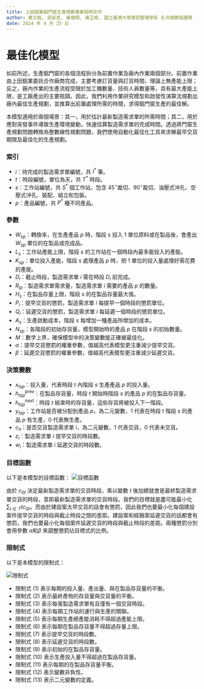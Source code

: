 ---
title: 上田鋁業鋁門窗生產規劃專案說明文件
author: 葉又銘, 梁安哲, 黃偉翔, 黃芷榆, 國立臺灣大學資訊管理學系 孔令傑教授團隊
date: 2024 年 4 月 25 日
---

# 最佳化模型

如前所述，生產鋁門窗的各個流程拆分為前置作業及廠內作業兩個部分。前置作業由上田鋁業委託合作廠商完成，主要考慮訂貨量與訂貨時間，理論上無產能上限；反之，廠內作業的生產流程受限於加工機數量、技術人員數量等，具有最大產能上限，是工廠產出的主要瓶頸。因此，我們利用作業研究模型和啟發性演算法規劃出廠內最佳生產規劃，並推算出前置處理所需的時間，求得鋁門窗生產的最佳解。

本模型適用於兩個場景：其一，用於估計最新製造需求單的所需時間；其二，用於應對突發事件導致生產環境變動，快速估算製造需求單的完成時間。透過將門窗生產規劃問題轉換為整數線性規劃問題，我們使用自動化最佳化工具來求解最早交貨期限及最佳化的生產規劃。

### 索引

- $i$：待完成的製造需求單編號，共 $I^*$ 筆。
- $t$：時段編號，單位為天，共 $T^*$ 時段。
- $s$：工作站編號，共 $S^*$ 個工作站，包含 $45^{\circ}$裁切、$90^{\circ}$裁切、油壓式沖孔、空壓式沖孔、裝配、組立和包裝。
- $p$：產品編號，共 $P^*$ 種不同產品。

### 參數

- $W_{sp}$：轉換率，在生產產品 $p$ 時，階段 $s$ 投入 1 單位原料或在製品後，會產出 $W_{sp}$ 單位的在製品或完成品。
- $L_{s}$：工作站產能上限，階段 $s$ 的工作站在一個時段內最多能投入的產能。
- $K_{sp}$：單位投入產能，階段 $s$ 處理產品 $p$ 時，把 1 單位的投入量處理好需花費的產能。
- $D_i$：截止時段，製造需求單 $i$ 需在時段 $D_i$ 前完成。
- $R_{ip}$：製造需求單需求量，製造需求單 $i$ 需要的產品 $p$ 的數量。
- $H_{s}$：在製品存量上限，階段 $s$ 的在製品存量最大值。
- $P_{i}$：提早交貨的懲罰，製造需求單 $i$ 每提早一個時段的懲罰單位。
- $Q_{i}$：延遲交貨的懲罰，製造需求單 $i$ 每延遲一個時段的懲罰單位。
- $A_{s}$：生產啟動成本，階段 $s$ 每增加一種產品所增加的成本。
- $N_{sp}$：各階段的初始存貨量，模型開始時的產品 $p$ 在階段 $s$ 的初始數量。
- $M$：數字上界，確保模型中的決策變數能正確被最佳化。
- $\alpha$：提早交貨懲罰的權重參數，值越高代表模型更注重減少提早交貨。
- $\beta$：延遲交貨懲罰的權重參數，值越高代表模型更注重減少延遲交貨。

### 決策變數

- $x_{tsp}$：投入量，代表時段 $t$ 內階段 $s$ 生產產品 $p$ 的投入量。
- $h^{\text{prev}}_{tsp}$：在製品存貨量，時段 $t$ 開始時階段 $s$ 的產品 $p$ 的在製品存貨量。
- $h^{\text{next}}_{tsp}$：時段 $t$ 結束時的存貨量，這些存貨將被投入下一階段。
- $y_{tsp}$：工作站是否被分配到產品 $p$，為二元變數，$1$ 代表在時段 $t$ 階段 $s$ 的產品 $p$ 有生產，$0$ 代表無生產。
- $c_{it}$：是否交貨製造需求單 $i$，為二元變數，$1$ 代表交貨，$0$ 代表未交貨。
- $z_i$：製造需求單 $i$ 提早交貨的時段數。
- $w_i$：製造需求單 $i$ 延遲交貨的時段數。


### 目標函數
以下是本模型的目標函數：
![目標函數](./objective.png)

由於 $c_{0t}$ 決定最新製造需求單的交貨時段，乘以變數 $t$ 後加總就會是最終製造需求單交貨的時段，意即最新製造需求單的交貨時段。我們的目標就是盡可能最小化 $\sum_{t \in T} tc_{0t}$。而由於建設案太早交貨的話會有懲罰，因此我們也要最小化每個建設案件提早交貨的時段與截止時段之間的差距。建設案和經銷案延遲交貨的話都會有懲罰，我們也要最小化每個案件延遲交貨的時段與截止時段的差距。兩種懲罰分別會用參數 $\alpha$和$\beta$ 來調整懲罰佔目標式的比例。

### 限制式
以下是本模型的限制式：

![限制式](./constraint.png)
- 限制式 (1) 表示每期的投入量、產出量、與在製品存貨量的平衡。
- 限制式 (2) 表示最終產物的存貨量與交貨量的平衡。
- 限制式 (3) 表示每張製造需求單有且僅有一個交貨時段。
- 限制式 (4) 表示每期工作站的運行與生產的關聯。
- 限制式 (5) 表示每期生產總產能消耗不得超過產能上限。
- 限制式 (6) 表示每期在製品存貨量不得超過存量上限。
- 限制式 (7) 表示提早交貨的時段數。
- 限制式 (8) 表示延遲交貨的時段數。
- 限制式 (9) 表示初始的在製品存貨量。
- 限制式 (10) 表示生產投入量不得超過在製品存貨量。
- 限制式 (11) 表示每期的在製品存貨量平衡。
- 限制式 (12) 表示變數非負性。
- 限制式 (13) 表示二元變數的定義。